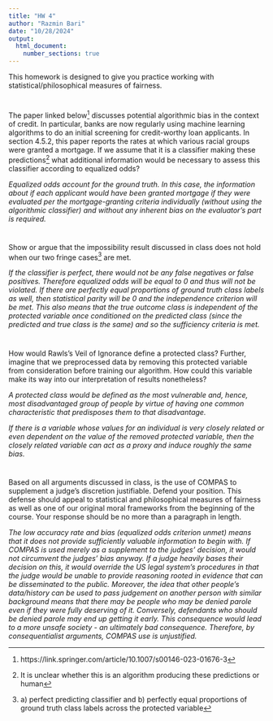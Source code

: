 ---
title: "HW 4"
author: "Razmin Bari"
date: "10/28/2024"
output: 
  html_document:
    number_sections: true
---

This homework is designed to give you practice working with statistical/philosophical measures of fairness. 

#
The paper linked below^[https://link.springer.com/article/10.1007/s00146-023-01676-3] discusses potential algorithmic bias in the context of credit.  In particular, banks are now regularly using machine learning algorithms to do an initial screening for credit-worthy loan applicants.  In section 4.5.2, this paper reports the rates at which various racial groups were granted a mortgage.  If we assume that it is a classifier making these predictions^[It is unclear whether this is an algorithm producing these predictions or human] what additional information would be necessary to assess this classifier according to equalized odds?

*Equalized odds account for the ground truth. In this case, the information about if each applicant would have been granted mortgage if they were evaluated per the mortgage-granting criteria individually (without using the algorithmic classifier) and without any inherent bias on the evaluator's part is required.*

#
Show or argue that the impossibility result discussed in class does not hold when our two fringe cases^[a) perfect predicting classifier and b) perfectly equal proportions of ground truth class labels across the protected variable] are met.  

*If the classifier is perfect, there would not be any false negatives or false positives. Therefore equalized odds will be equal to 0 and thus will not be violated. If there are perfectly equal proportions of ground truth class labels as well, then statistical parity will be 0 and the independence criterion will be met. This also means that the true outcome class is independent of the protected variable once conditioned on the predicted class (since the predicted and true class is the same) and so the sufficiency criteria is met.*

#

How would Rawls's Veil of Ignorance define a protected class?  Further, imagine that we preprocessed data by removing this protected variable from consideration before training our algorithm.  How could this variable make its way into our interpretation of results nonetheless?

*A protected class would be defined as the most vulnerable and, hence, most disadvantaged group of people by virtue of having one common characteristic that predisposes them to that disadvantage.*

*If there is a variable whose values for an individual is very closely related or even dependent on the value of the removed protected variable, then the closely related variable can act as a proxy and induce roughly the same bias.*

#

Based on all arguments discussed in class, is the use of COMPAS to supplement a judge's discretion justifiable.  Defend your position.  This defense should appeal to statistical and philosophical measures of fairness as well as one of our original moral frameworks from the beginning of the course.  Your response should be no more than a paragraph in length. 

*The low accuracy rate and bias (equalized odds criterion unmet) means that it does not provide sufficiently valuable information to begin with. If COMPAS is used merely as a supplement to the judges' decision, it would not circumvent the judges' bias anyway. If a judge heavily bases their decision on this, it would override the US legal system's procedures in that the judge would be unable to provide reasoning rooted in evidence that can be disseminated to the public. Moreover, the idea that other people's data/history can be used to pass judgement on another person with similar background means that there may be people who may be denied parole even if they were fully deserving of it. Conversely, defendants who should be denied parole may end up getting it early. This consequence would lead to a more unsafe society - an ultimately bad consequence. Therefore, by consequentialist arguments, COMPAS use is unjustified.*

